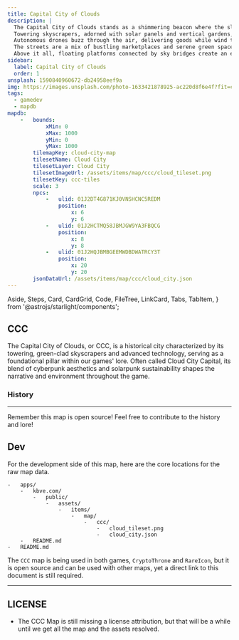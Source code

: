 ```yaml
---
title: Capital City of Clouds
description: |
  The Capital City of Clouds stands as a shimmering beacon where the sleek, neon aesthetics of cyberpunk blend seamlessly with the lush, green architecture of solarpunk.
  Towering skyscrapers, adorned with solar panels and vertical gardens, pierce the sky, their bases cloaked in mist and digital advertisements.
  Autonomous drones buzz through the air, delivering goods while wind turbines and solar arrays power the entire city.
  The streets are a mix of bustling marketplaces and serene green spaces, where advanced technology and sustainable living coalesce in harmony.
  Above it all, floating platforms connected by sky bridges create an elevated network, offering breathtaking views of the cityscape and the surrounding wilderness.
sidebar:
  label: Capital City of Clouds
  order: 1
unsplash: 1590840960672-db24958eef9a
img: https://images.unsplash.com/photo-1633421878925-ac220d8f6e4f?fit=crop&w=1400&h=700&q=75
tags:
  - gamedev
  - mapdb
mapdb:
    -   bounds:
            xMin: 0
            xMax: 1000
            yMin: 0
            yMax: 1000
        tilemapKey: cloud-city-map
        tilesetName: Cloud City
        tilesetLayer: Cloud City
        tilesetImageUrl: /assets/items/map/ccc/cloud_tileset.png
        tilesetKey: ccc-tiles
        scale: 3
        npcs:
            -   ulid: 01J2DT4G871KJ0VNSHCNC5REDM
                position:
                    x: 6
                    y: 6
            -   ulid: 01J2HCTMQ58JBMJGW9YA3FBQCG
                position:
                    x: 8
                    y: 8
            -   ulid: 01J2HQJBMBGEEMWDBDWATRCY3T
                position:
                    x: 20
                    y: 20   
        jsonDataUrl: /assets/items/map/ccc/cloud_city.json
---
```


  Aside,
  Steps,
  Card,
  CardGrid,
  Code,
  FileTree,
  LinkCard,
  Tabs,
  TabItem,
} from '@astrojs/starlight/components';


## CCC

The Capital City of Clouds, or CCC, is a historical city characterized by its towering, green-clad skyscrapers and advanced technology, serving as a foundational pillar within our games' lore.
Often called Cloud City Capital, its blend of cyberpunk aesthetics and solarpunk sustainability shapes the narrative and environment throughout the game.

### History

---

<Aside>

Remember this map is open source! Feel free to contribute to the history and lore!

</Aside>

## Dev

For the development side of this map, here are the core locations for the raw map data.

<FileTree>

    -   apps/
        -   kbve.com/
            -   public/
                -   assets/
                    -   items/
                        -   map/
                            -   ccc/
                                -   cloud_tileset.png
                                -   cloud_city.json
        -   README.md
    -   README.md

</FileTree>

The `CCC` map is being used in both games, `CryptoThrone` and `RareIcon`, but it is open source and can be used with other maps, yet a direct link to this document is still required.

---

## LICENSE

- The CCC Map is still missing a license attribution, but that will be a while until we get all the map and the assets resolved.
